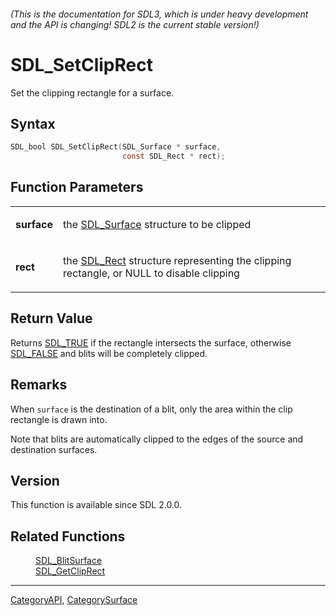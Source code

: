 ====== (This is the documentation for SDL3, which is under heavy development and the API is changing! SDL2 is the current stable version!) ======
= SDL_SetClipRect =

Set the clipping rectangle for a surface.

== Syntax ==

<syntaxhighlight lang='c'>
SDL_bool SDL_SetClipRect(SDL_Surface * surface,
                         const SDL_Rect * rect);
</syntaxhighlight>

== Function Parameters ==

{|
|'''surface'''
|the [[SDL_Surface]] structure to be clipped
|-
|'''rect'''
|the [[SDL_Rect]] structure representing the clipping rectangle, or NULL to disable clipping
|}

== Return Value ==

Returns [[SDL_TRUE]] if the rectangle intersects the surface, otherwise
[[SDL_FALSE]] and blits will be completely clipped.

== Remarks ==

When <code>surface</code> is the destination of a blit, only the area
within the clip rectangle is drawn into.

Note that blits are automatically clipped to the edges of the source and
destination surfaces.

== Version ==

This function is available since SDL 2.0.0.

== Related Functions ==

:[[SDL_BlitSurface]]
:[[SDL_GetClipRect]]

----
[[CategoryAPI]], [[CategorySurface]]


